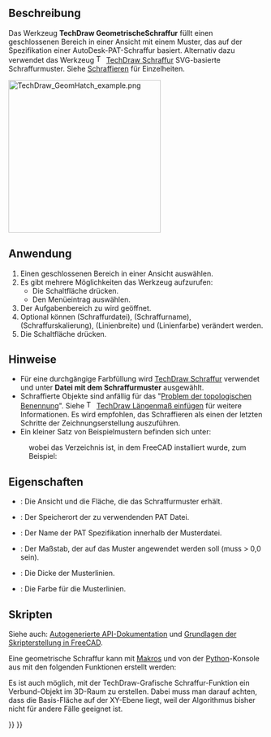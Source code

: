 <languages/>

{{Docnav/de
|[[TechDraw_Hatch/de|Schraffur]]
|[[TechDraw_Annotation/de|Beschriftung]]
|[[TechDraw_Workbench/de|TechDraw]]
|IconL=TechDraw_Hatch.svg
|IconR=TechDraw_Annotation.svg
|IconC=Workbench_TechDraw.svg
}}

{{GuiCommand/de
|Name=TechDraw GeometricHatch
|Name/de=TechDraw GeometrischeSchraffur
|MenuLocation=TechDraw → Hatching → Fläche mit einer geometrischen Schraffur versehen
|Workbenches=[[TechDraw_Workbench/de|TechDraw]]
|SeeAlso=[[TechDraw_Hatch/de|TechDraw Schraffur]], [[TechDraw_Hatching/de|TechDraw Schraffieren]]
}}

<span id="Description"></span>
==Beschreibung==

Das Werkzeug '''TechDraw GeometrischeSchraffur''' füllt einen geschlossenen Bereich in einer Ansicht mit einem Muster, das auf der Spezifikation einer AutoDesk-PAT-Schraffur basiert. Alternativ dazu verwendet das Werkzeug [[Image:TechDraw_Hatch.svg|16px]] [[TechDraw_Hatch/de|TechDraw Schraffur]] SVG-basierte Schraffurmuster. Siehe [[TechDraw_Hatching/de|Schraffieren]] für Einzelheiten.

[[Image:TechDraw_GeomHatch_example.png|300px]]
{{Caption|Geometrisches Schraffurmuster auf einer Fläche}}

<span id="Usage"></span>
==Anwendung==

# Einen geschlossenen Bereich in einer Ansicht auswählen.
# Es gibt mehrere Möglichkeiten das Werkzeug aufzurufen:
#* Die Schaltfläche {{Button|[[Image:TechDraw_GeometricHatch.svg|16px]][[TechDraw_GeometricHatch/de|Fläche mit einer geometrischen Schraffur versehen]]}} drücken.
#* Den Menüeintrag {{MenuCommand|TechDraw→ Hatching → [[Image:TechDraw_GeometricHatch.svg|16px]] Fläche mit einer geometrischen Schraffur versehen}} auswählen.
# Der Aufgabenbereich zu {{MenuCommand|Geometrische Schraffur auf Fläche anwenden}} wird geöffnet.
# Optional können {{MenuCommand|Pattern File}} (Schraffurdatei), {{MenuCommand|Pattern Name}} (Schraffurname), {{MenuCommand|Pattern Scale}} (Schraffurskalierung), {{MenuCommand|Line Weight}} (Linienbreite) und {{MenuCommand|Line Color}} (Linienfarbe) verändert werden.
# Die Schaltfläche {{Button|OK}} drücken.

<span id="Notes"></span>
== Hinweise ==

* Für eine durchgängige Farbfüllung wird [[TechDraw_Hatch/de|TechDraw Schraffur]] verwendet und unter '''Datei mit dem Schraffurmuster''' {{FileName|solid.svg}} ausgewählt.
* Schraffierte Objekte sind anfällig für das "[[Topological_naming_problem/de|Problem der topologischen Benennung]]". Siehe [[Image:TechDraw_LengthDimension.svg|16px]] [[TechDraw_LengthDimension/de|TechDraw Längenmaß einfügen]] für weitere Informationen. Es wird empfohlen, das Schraffieren als einen der letzten Schritte der Zeichnungserstellung auszuführen.
* Ein kleiner Satz von Beispielmustern befinden sich unter:
: {{Code|code=
$INSTALL_DIR/data/Mod/TechDraw/PAT/FCPAT.pat
}}
: wobei {{incode|$INSTALL_DIR}} das Verzeichnis ist, in dem FreeCAD installiert wurde, zum Beispiel:
: {{Code|code=
/usr/share/freecad/data/Mod/TechDraw/PAT/FCPAT.pat
}}

<span id="Properties"></span>
==Eigenschaften==

* {{PropertyData|Quelle}}: Die Ansicht und die Fläche, die das Schraffurmuster erhält.
* {{PropertyData|Musterdatei}}: Der Speicherort der zu verwendenden PAT Datei.
* {{PropertyData|Mustername}}: Der Name der PAT Spezifikation innerhalb der Musterdatei.
* {{PropertyData|Mustermaßstab}}: Der Maßstab, der auf das Muster angewendet werden soll (muss > 0,0 sein).
* {{PropertyView|Musterstärke}}: Die Dicke der Musterlinien.
* {{PropertyView|Musterfarbe}}: Die Farbe für die Musterlinien.

<span id="Scripting"></span>
==Skripten==

Siehe auch: [https://freecad.github.io/SourceDoc/ Autogenerierte API-Dokumentation] und [[FreeCAD_Scripting_Basics/de|Grundlagen der Skripterstellung in FreeCAD]].

Eine geometrische Schraffur kann mit [[Macros/de|Makros]] und von der [[Python/de|Python]]-Konsole aus mit den folgenden Funktionen erstellt werden:

{{Code|code=
hatch = FreeCAD.ActiveDocument.addObject("TechDraw::DrawGeomHatch", "GeomHatch")
hatch.Source = (view1, ["Face0"])
hatch.FilePattern = "path/to/myPATfile.pat"
hatch.NamePattern = "Diamond"
page.addView(hatch)
}}

Es ist auch möglich, mit der TechDraw-Grafische Schraffur-Funktion ein Verbund-Objekt im 3D-Raum zu erstellen. Dabei muss man darauf achten, dass die Basis-Fläche auf der XY-Ebene liegt, weil der Algorithmus bisher nicht für andere Fälle geeignet ist.

{{Code|code=
import TechDraw
face = Part.makePlane(10, 10)
patfile = "path/to/myPATfile.pat"
pattern = "Diamond"
scale = 10
hatch = TechDraw.makeGeomHatch(face, scale, pattern, patfile)
Part.show(hatch)
}}


{{Docnav/de
|[[TechDraw_Hatch/de|Schraffur]]
|[[TechDraw_Annotation/de|Beschriftung]]
|[[TechDraw_Workbench/de|TechDraw]]
|IconL=TechDraw_Hatch.svg
|IconR=TechDraw_Annotation.svg
|IconC=Workbench_TechDraw.svg
}}

{{TechDraw_Tools_navi{{#translation:}}}}
{{Userdocnavi{{#translation:}}}}